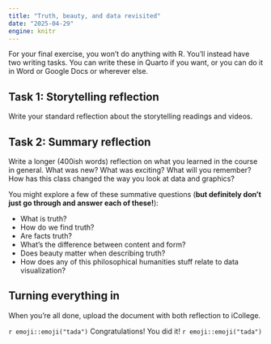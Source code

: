 ```yaml
---
title: "Truth, beauty, and data revisited"
date: "2025-04-29"
engine: knitr
---
```


For your final exercise, you won't do anything with R. You'll instead have two writing tasks. You can write these in Quarto if you want, or you can do it in Word or Google Docs or wherever else. 

## Task 1: Storytelling reflection

Write your standard reflection about the storytelling readings and videos.


## Task 2: Summary reflection

Write a longer (400ish words) reflection on what you learned in the course in general. What was new? What was exciting? What will you remember? How has this class changed the way you look at data and graphics?

You might explore a few of these summative questions (**but definitely don't just go through and answer each of these!**):

- What is truth?
- How do we find truth?
- Are facts truth?
- What's the difference between content and form?
- Does beauty matter when describing truth?
- How does any of this philosophical humanities stuff relate to data visualization?

## Turning everything in

When you're all done, upload the document with both reflection to iCollege.

`r emoji::emoji("tada")` Congratulations! You did it! `r emoji::emoji("tada")`
